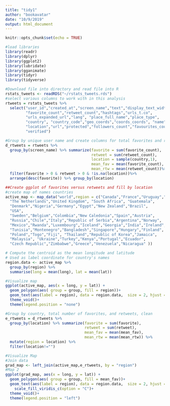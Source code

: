 ```yaml
---
title: "tidy1"
author: "bookavatar"
date: "10/9/2019"
output: html_document
---
```


```r
knitr::opts_chunk$set(echo = TRUE)
```

```r
#load libraries
library(readr)
library(dplyr)
library(ggplot2)
library(lubridate)
library(gganimate)
library(tidyr)
library(tidyverse)
```

```r
#Download file into directory and read file into R
rstats_tweets <- readRDS("~/rstats_tweets.rds")
#select various columns to work with in this analysis
rtweets = rstats_tweets %>%
  select("user_id","created_at","screen_name","text","display_text_width",
         "favorite_count","retweet_count","hashtags","urls_t.co",
         "urls_expanded_url","lang", "place_full_name","place_type",
         "country", "country_code","geo_coords","coords_coords", "name",
         "location","url","protected","followers_count","favourites_count",
         "verified")
```

```r
#Group by unique user name and create columns for total favorites and retweets
d_rtweets = rtweets %>%
  group_by(screen_name) %>% summarize(favorite = sum(favorite_count),
                                      retweet = sum(retweet_count),
                                      location = sample(country,1),
                                      mean_fav = mean(favorite_count),
                                      mean_rtw = mean(retweet_count))%>%
  filter(favorite > 0 & retweet > 0 & !is.na(location))%>%
  arrange(desc(favorite)) %>% group_by(location)
```

```r
##Create ggplot of favorites versus retweets and fill by location
#create map of names countries
active_map <- map_data("world",region = c("Canada","France","Uruguay","Switzerland","United States","Australia",
  "The Netherlands","United Kingdom", "South Africa", "Guatemala",
  "Denmark","Nigeria","Germany","Egypt","New Zealand","Brazil",
  "USA",
  "Sweden","Belgium","Colombia","New Caledonia","Spain","Austria",
  "Russia","Chile","Italy","Republic of Serbia","Argentina","Norway",
  "Mexico","Rwanda","Luxembourg","Iceland","Georgia","India","Ireland",
  "Tunisia","Montenegro","Bangladesh","Singapore","Hungary","Finland",
  "Poland","Togo","Fiji", "Thailand","Republic of Korea","Jamaica",
  "Malaysia", "Ukraine","Turkey","Kenya","Portugal","Ecuador",
  "Czech Republic","Zimbabwe","Greece","Venezuela","Nicaragua" ))

# Compute the centroid as the mean longitude and latitude
# Used as label coordinate for country's names
region.data <- active_map %>%
  group_by(region) %>%
  summarise(long = mean(long), lat = mean(lat))

```

```r
#Visualize map
ggplot(active_map, aes(x = long, y = lat)) +
  geom_polygon(aes( group = group, fill = region))+
  geom_text(aes(label = region), data = region.data,  size = 2, hjust = 0.5)+
  theme_void()+
  theme(legend.position = "none")

```

```r
#Group by country, total number of favorites, and retweets, clean
e_rtweets = d_rtweets %>%
  group_by(location) %>% summarize(favorite = sum(favorite),
                                   retweet = sum(retweet),
                                   mean_fav = mean(mean_fav),
                                   mean_rtw = mean(mean_rtw)) %>%
  mutate(region = location) %>%
  filter(location!="")
```

```r
#Visualize Map
#Join data
grad_map <- left_join(active_map,e_rtweets, by = "region")
#Map 2
ggplot(grad_map, aes(x = long, y = lat)) +
  geom_polygon(aes( group = group, fill = mean_fav))+
  geom_text(aes(label = region), data = region.data,  size = 2, hjust = 0.5)+
    scale_fill_viridis_c(option = "C")+
  theme_void()+
  theme(legend.position = "left")
```


